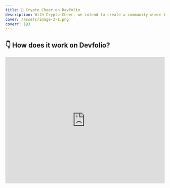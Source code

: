 ```yaml
---
title: 🌸 Crypto Cheer on Devfolio
description: With Crypto Cheer, we intend to create a community where builders are celebrated and financially supported, leading to higher-quality projects and meaningful innovations!
cover: /assets/image-3-1.png
coverY: 193
---
```


## 👇 How does it work on Devfolio?

<iframe
  width="100%"
  height="400"
  src="https://www.youtube.com/embed/NiQGiOuORsQ"
  title="Crypto Cheer on Devfolio"
  frameBorder="0"
  allow="accelerometer; autoplay; clipboard-write; encrypted-media; gyroscope; picture-in-picture"
  allowFullScreen
/>

---

## 💖 Steps to Cheer on the Platform
   <img src="/assets/image-4.1.png" alt="Choose Stickers" />

1. Open the project page you want to cheer for and choose the stickers you'd like to use.

   <img src="/assets/image-4.1.png" alt="Choose Stickers" />

2. Pick from 4 sticker options and use the **+ / -** icons to adjust quantity.

   <img src="/assets/image-4.2.png" alt="Sticker Quantity" />

3. Leave a kind message for the builders, then click the button below to complete the payment.

   <img src="/assets/image-4.3.png" alt="Leave a message" />

4. Click **Add to Cheer Basket** to confirm your sticker support.

   <img src="/assets/image-4.4.png" alt="Add to Basket" />

5. Select and connect your **Ethereum wallet** to Devfolio for payment.

   <img src="/assets/pika-1681456310900-1x.png" alt="Connect Wallet" />

6. 🎉 That's it! Your support goes directly to the builders. View the transaction on EAS and spread the cheer on Twitter.
   <img src="/assets/image-4.5.png" alt="Transaction on EAS" />

---

### 📰 Want to Know More?

Read our blog to get the full scoop:  
👉 [devfolio.co/blog/previewing-crypto-cheer](http://devfolio.co/blog/previewing-crypto-cheer/)
